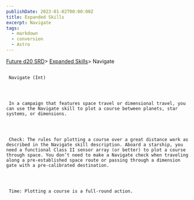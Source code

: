 ```yaml
---
publishDate: 2023-01-02T00:00:00Z
title: Expanded Skills
excerpt: Navigate
tags:
  - markdown
  - conversion
  - Astro
---
```







[Future d20 SRD](/#futureD20)> [Expanded Skills](future-d20-srd-expanded-skills-index)> Navigate
    





## 
     Navigate (Int)
    



     In a campaign that features space travel or dimensional travel, you can use the Navigate skill to plot a course between planets, star systems, or dimensions.
    



     Check: The rules for plotting a course over a great distance work as described in the Navigate skill description. Aboard a starship, you need a functional Class II sensor array (or better) to plot a course through space. You don’t need to make a Navigate check when traveling along a pre-established space route or passing through a dimension gate with a pre-calibrated destination.
    



     Time: Plotting a course is a full-round action.
    




